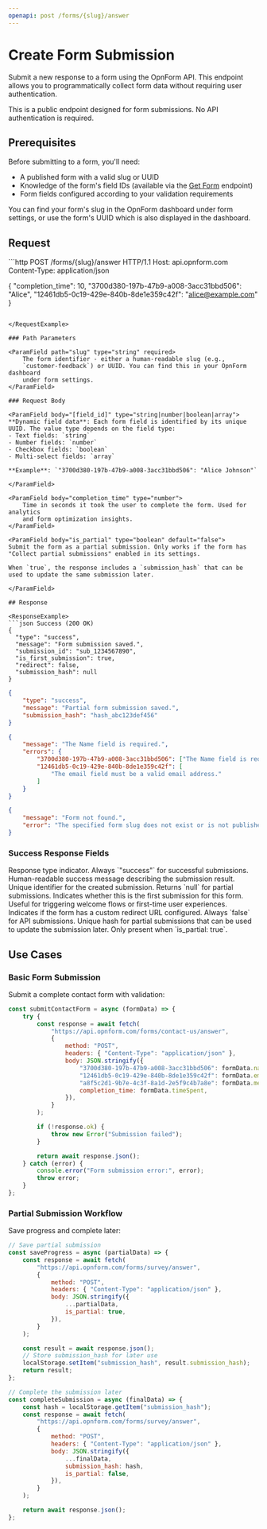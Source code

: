 ```yaml
---
openapi: post /forms/{slug}/answer
---
```


# Create Form Submission

Submit a new response to a form using the OpnForm API. This endpoint allows you to programmatically collect form data without requiring user authentication.

<Info>
    This is a public endpoint designed for form submissions. No API
    authentication is required.
</Info>

## Prerequisites

Before submitting to a form, you'll need:

-   A published form with a valid slug or UUID
-   Knowledge of the form's field IDs (available via the [Get Form](/api-reference/forms/get-form) endpoint)
-   Form fields configured according to your validation requirements

<Tip>
    You can find your form's slug in the OpnForm dashboard under form settings,
    or use the form's UUID which is also displayed in the dashboard.
</Tip>

## Request

<RequestExample>
```http
POST /forms/{slug}/answer HTTP/1.1
Host: api.opnform.com
Content-Type: application/json

{
"completion_time": 10,
"3700d380-197b-47b9-a008-3acc31bbd506": "Alice",
"12461db5-0c19-429e-840b-8de1e359c42f": "alice@example.com"
}

````

</RequestExample>

### Path Parameters

<ParamField path="slug" type="string" required>
    The form identifier - either a human-readable slug (e.g.,
    `customer-feedback`) or UUID. You can find this in your OpnForm dashboard
    under form settings.
</ParamField>

### Request Body

<ParamField body="[field_id]" type="string|number|boolean|array">
**Dynamic field data**: Each form field is identified by its unique UUID. The value type depends on the field type:
- Text fields: `string`
- Number fields: `number`
- Checkbox fields: `boolean`
- Multi-select fields: `array`

**Example**: `"3700d380-197b-47b9-a008-3acc31bbd506": "Alice Johnson"`

</ParamField>

<ParamField body="completion_time" type="number">
    Time in seconds it took the user to complete the form. Used for analytics
    and form optimization insights.
</ParamField>

<ParamField body="is_partial" type="boolean" default="false">
Submit the form as a partial submission. Only works if the form has "Collect partial submissions" enabled in its settings.

When `true`, the response includes a `submission_hash` that can be used to update the same submission later.

</ParamField>

## Response

<ResponseExample>
```json Success (200 OK)
{
  "type": "success",
  "message": "Form submission saved.",
  "submission_id": "sub_1234567890",
  "is_first_submission": true,
  "redirect": false,
  "submission_hash": null
}
````

```json Partial Success (200 OK)
{
    "type": "success",
    "message": "Partial form submission saved.",
    "submission_hash": "hash_abc123def456"
}
```

```json Validation Error (422)
{
    "message": "The Name field is required.",
    "errors": {
        "3700d380-197b-47b9-a008-3acc31bbd506": ["The Name field is required."],
        "12461db5-0c19-429e-840b-8de1e359c42f": [
            "The email field must be a valid email address."
        ]
    }
}
```

```json Form Not Found (404)
{
    "message": "Form not found.",
    "error": "The specified form slug does not exist or is not published."
}
```

</ResponseExample>

### Success Response Fields

<ResponseField name="type" type="string">
    Response type indicator. Always `"success"` for successful submissions.
</ResponseField>

<ResponseField name="message" type="string">
    Human-readable success message describing the submission result.
</ResponseField>

<ResponseField name="submission_id" type="string|null">
    Unique identifier for the created submission. Returns `null` for partial
    submissions.
</ResponseField>

<ResponseField name="is_first_submission" type="boolean">
    Indicates whether this is the first submission for this form. Useful for
    triggering welcome flows or first-time user experiences.
</ResponseField>

<ResponseField name="redirect" type="boolean">
    Indicates if the form has a custom redirect URL configured. Always `false`
    for API submissions.
</ResponseField>

<ResponseField name="submission_hash" type="string|null">
    Unique hash for partial submissions that can be used to update the
    submission later. Only present when `is_partial: true`.
</ResponseField>

## Use Cases

### Basic Form Submission

Submit a complete contact form with validation:

```javascript
const submitContactForm = async (formData) => {
    try {
        const response = await fetch(
            "https://api.opnform.com/forms/contact-us/answer",
            {
                method: "POST",
                headers: { "Content-Type": "application/json" },
                body: JSON.stringify({
                    "3700d380-197b-47b9-a008-3acc31bbd506": formData.name,
                    "12461db5-0c19-429e-840b-8de1e359c42f": formData.email,
                    "a8f5c2d1-9b7e-4c3f-8a1d-2e5f9c4b7a8e": formData.message,
                    completion_time: formData.timeSpent,
                }),
            }
        );

        if (!response.ok) {
            throw new Error("Submission failed");
        }

        return await response.json();
    } catch (error) {
        console.error("Form submission error:", error);
        throw error;
    }
};
```

### Partial Submission Workflow

Save progress and complete later:

```javascript
// Save partial submission
const saveProgress = async (partialData) => {
    const response = await fetch(
        "https://api.opnform.com/forms/survey/answer",
        {
            method: "POST",
            headers: { "Content-Type": "application/json" },
            body: JSON.stringify({
                ...partialData,
                is_partial: true,
            }),
        }
    );

    const result = await response.json();
    // Store submission_hash for later use
    localStorage.setItem("submission_hash", result.submission_hash);
    return result;
};

// Complete the submission later
const completeSubmission = async (finalData) => {
    const hash = localStorage.getItem("submission_hash");
    const response = await fetch(
        "https://api.opnform.com/forms/survey/answer",
        {
            method: "POST",
            headers: { "Content-Type": "application/json" },
            body: JSON.stringify({
                ...finalData,
                submission_hash: hash,
                is_partial: false,
            }),
        }
    );

    return await response.json();
};
```
